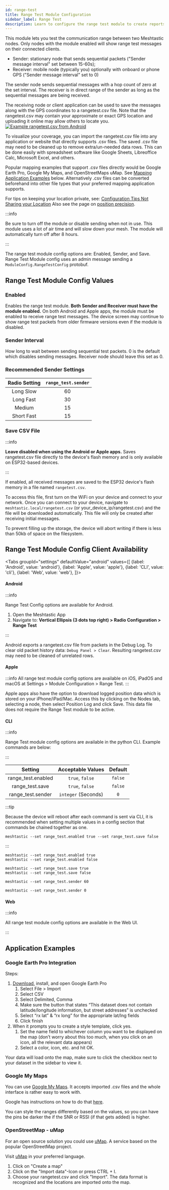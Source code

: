 ```yaml
---
id: range-test
title: Range Test Module Configuration
sidebar_label: Range Test
description: Learn to configure the range test module to create reports, maps, and more.
---
```



This module lets you test the communication range between two Meshtastic nodes. Only nodes with the module enabled will show range test messages on their connected clients.

- Sender: stationary node that sends sequential packets ("Sender message interval" set between 15-60s);
- Receiver: mobile node (typically you) optionally with onboard or phone GPS ("Sender message interval" set to 0)

The sender node sends sequential messages with a hop count of zero at the set interval. The receiver is in direct range of the sender as long as the sequential messages are being received.

The receiving node or client application can be used to save the messages along with the GPS coordinates to a rangetest.csv file. Note that the rangetest.csv may contain your approximate or exact GPS location and uploading it online may allow others to locate you.
[![Example rangetest.csv from Android](/img/android/android-rangetest-csv.webp)](/img/android/android-rangetest-csv.webp)

To visualize your coverage, you can import the rangetest.csv file into any application or website that directly supports .csv files. The saved .csv file may need to be cleaned up to remove extra/un-needed data rows.  This can be done easily with spreadsheet software like Google Sheets, Libreoffice Calc, Microsoft Excel, and others.

Popular mapping examples that support .csv files directly would be Google Earth Pro, Google My Maps, and OpenStreetMaps uMap. See [Mapping Application Examples](/docs/configuration/module/range-test/#application-examples) below. Alternatively .csv files can be converted beforehand into other file types that your preferred mapping application supports.

For tips on keeping your location private, see: [Configuration Tips Not Sharing your Location](/docs/configuration/tips/#not-sharing-your-location)  Also see the page on [position precision](/docs/configuration/radio/channels/#position-precision).


:::info

Be sure to turn off the module or disable sending when not in use. This module uses a lot of air time and will slow down your mesh. The module will automatically turn off after 8 hours.

:::

The range test module config options are: Enabled, Sender, and Save. Range Test Module config uses an admin message sending a `ModuleConfig.RangeTestConfig` protobuf.

## Range Test Module Config Values

### Enabled

Enables the range test module. **Both Sender and Receiver must have the module enabled.** On both Android and Apple apps, the module must be enabled to receive range test messages. The device screen may continue to show range test packets from older firmware versions even if the module is disabled.

### Sender Interval

How long to wait between sending sequential test packets. 0 is the default which disables sending messages. Receiver node should leave this set as 0.

### Recommended Sender Settings

| Radio Setting | `range_test.sender` |
| :-----------: | :-----------------: |
|   Long Slow   |         60          |
|   Long Fast   |         30          |
|    Medium     |         15          |
|  Short Fast   |         15          |

### Save CSV File

:::info

**Leave disabled when using the Android or Apple apps.** Saves rangetest.csv file directly to the device's flash memory and is only available on ESP32-based devices.

:::

If enabled, all received messages are saved to the ESP32 device's flash memory in a file named `rangetest.csv`.

To access this file, first turn on the WiFi on your device and connect to your network. Once you can connect to your device, navigate to `meshtastic.local/rangetest.csv` (or your_device_ip/rangetest.csv) and the file will be downloaded automatically. This file will only be created after receiving initial messages.

To prevent filling up the storage, the device will abort writing if there is less than 50kb of space on the filesystem.


## Range Test Module Config Client Availability

<Tabs
groupId="settings"
defaultValue="android"
values={[
{label: 'Android', value: 'android'},
{label: 'Apple', value: 'apple'},
{label: 'CLI', value: 'cli'},
{label: 'Web', value: 'web'},
]}>
<TabItem value="android">

#### Android

:::info

Range Test Config options are available for Android.

1. Open the Meshtastic App
2. Navigate to: **Vertical Ellipsis (3 dots top right) > Radio Configuration > Range Test**

:::

Android exports a rangetest.csv file from packets in the Debug Log. To clear old packet history data: `Debug Panel > Clear`. Resulting rangetest.csv may need to be cleaned of unrelated rows.

</TabItem>
<TabItem value="apple">

#### Apple

:::info
All range test module config options are available on iOS, iPadOS and macOS at Settings > Module Configuration > Range Test.
:::

Apple apps also have the option to download logged position data which is stored on your iPhone/iPad/Mac.  Access this by clicking on the Nodes tab, selecting a node, then select Position Log and click Save.  This data file does not require the Range Test module to be active.

</TabItem>
<TabItem value="cli">

#### CLI

:::info

Range Test module config options are available in the python CLI. Example commands are below:

:::

|      Setting       |  Acceptable Values  | Default |
| :----------------: | :-----------------: | :-----: |
| range_test.enabled |   `true`, `false`   | `false` |
|  range_test.save   |   `true`, `false`   | `false` |
| range_test.sender  | `integer` (Seconds) |   `0`   |

:::tip

Because the device will reboot after each command is sent via CLI, it is recommended when setting multiple values in a config section that commands be chained together as one.

```shell title="Example:"
meshtastic --set range_test.enabled true --set range_test.save false
```

:::

```shell title="Enable / Disable the range test"
meshtastic --set range_test.enabled true
meshtastic --set range_test.enabled false
```

```shell title="Enable / Disable range test save"
meshtastic --set range_test.save true
meshtastic --set range_test.save false
```

```shell title="Enable range test sender (send every 60 seconds)"
meshtastic --set range_test.sender 60
```

```shell title="Disable range test sender"
meshtastic --set range_test.sender 0
```

</TabItem>
<TabItem value="web">

#### Web

:::info

All range test module config options are available in the Web UI.

:::

</TabItem>
</Tabs>


## Application Examples

### Google Earth Pro Integration

Steps:

1. [Download](https://www.google.com/earth/versions/#download-pro), install, and open Google Earth Pro
   1. Select File > Import
   2. Select CSV
   3. Select Delimited, Comma
   4. Make sure the button that states “This dataset does not contain latitude/longitude information, but street addresses” is unchecked
   5. Select “rx lat” & “rx long” for the appropriate lat/lng fields
   6. Click finish
2. When it prompts you to create a style template, click yes.
   1. Set the name field to whichever column you want to be displayed on the map (don’t worry about this too much, when you click on an icon, all the relevant data appears)
   2. Select a color, icon, etc. and hit OK.

Your data will load onto the map, make sure to click the checkbox next to your dataset in the sidebar to view it.

### Google My Maps

You can use [Google My Maps](http://mymaps.google.com). It accepts imported .csv files and the whole interface is rather easy to work with.

Google has instructions on how to do that [here](https://support.google.com/mymaps/answer/3024836?co=GENIE.Platform%3DDesktop&hl=en#zippy=%2Cstep-prepare-your-info%2Cstep-import-info-into-the-map).

You can style the ranges differently based on the values, so you can have the pins be darker the if the SNR or RSSI (if that gets added) is higher.

### OpenStreetMap - uMap

For an open source solution you could use [uMap](https://umap.openstreetmap.de/en/). A service based on the popular OpenStreetMap project.

Visit [uMap](https://umap.openstreetmap.de/en/) in your preferred language. 
1. Click on "Create a map"
2. Click on the "Import data"-Icon or press CTRL + I.
3. Choose your rangetest.csv and click "Import". The data format is recognized and the locations are imported onto the map.
